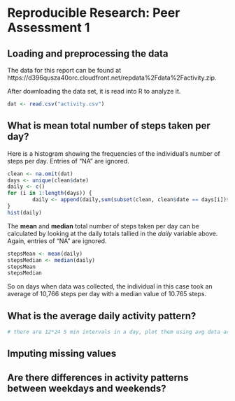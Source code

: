 # Reproducible Research: Peer Assessment 1


## Loading and preprocessing the data
The data for this report can be found at https://d396qusza40orc.cloudfront.net/repdata%2Fdata%2Factivity.zip.  

After downloading the data set, it is read into R to analyze it.

``` r
dat <- read.csv("activity.csv")
```


## What is mean total number of steps taken per day?
Here is a histogram showing the frequencies of the individual's number of steps per day.  Entries of "NA" are ignored.  

``` r
clean <- na.omit(dat) 
days <- unique(clean$date)
daily <- c()
for (i in 1:length(days)) {
        daily <- append(daily,sum(subset(clean, clean$date == days[i])$steps))
}
hist(daily)
```

The **mean** and **median** total number of steps taken per day can be calculated by looking at the daily totals tallied in the *daily* variable above.  Again, entries of "NA" are ignored.

``` r
stepsMean <- mean(daily)
stepsMedian <- median(daily)
stepsMean
stepsMedian
```

So on days when data was collected, the individual in this case took an average of 10,766 steps per day with a median value of 10.765 steps.

## What is the average daily activity pattern?
``` r
# there are 12*24 5 min intervals in a day, plot them using avg data across all days
```

## Imputing missing values



## Are there differences in activity patterns between weekdays and weekends?